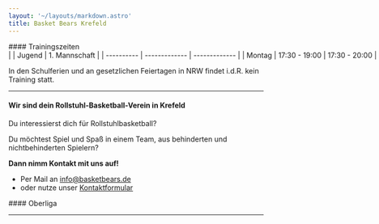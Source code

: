 ```yaml
---
layout: '~/layouts/markdown.astro'
title: Basket Bears Krefeld
---
```



<div class="grid grid-cols-1 md:grid-cols-12 mx-auto max-w-7xl px-4 gap-6">
  <div class="md:col-span-6">
  #### Trainingszeiten

<div style="max-width: 450px; white-space: nowrap" markdown="1">
  |            | Jugend        | 1. Mannschaft |
  | ---------- | ------------- | ------------- |
  | Montag     | 17:30 - 19:00 | 17:30 - 20:00 |
  | Donnerstag |               | 18:30 - 20:00 |
</div>

  In den Schulferien und an gesetzlichen Feiertagen in NRW findet i.d.R. kein Training statt.

  ---

  #### Wir sind dein Rollstuhl-Basketball-Verein in Krefeld
  Du interessierst dich für Rollstuhlbasketball?

  Du möchtest Spiel und Spaß in einem Team, aus behinderten und nichtbehinderten Spielern?

  **Dann nimm Kontakt mit uns auf!**
  - Per Mail an [info@basketbears.de](mailto:info@basketbears.de)  
  - oder nutze unser [Kontaktformular](/kontakt)

  </div>
  <div class="hidden md:block md:col-span-1"></div>
  <div class="md:col-span-5">
    #### Oberliga
    <IFrameCard
      soruce="http://www.basketball-bund.net"
      style="margin-top: -0.5rem"
      src="https://www.basketball-bund.net/widget/widgets/index2.html#!/vereinswidget/verein/4686/params/%7B%22iframeHeight%22:400,%22showRefreshButton%22:true,%22titleColor%22:%22FFFFFF%22,%22titleBgColor%22:%221F2383%22,%22tapColor%22:%22000000%22,%22tapBgColor%22:%22EDAD19%22,%22colorMatchGroup%22:%22666666%22,%22bgColorMatchGroup%22:%22F0F0F0%22,%22colorMatchListItem%22:%22000000%22,%22bgColorMatchListItem%22:%22FFFFFF%22,%22showKuerzelInSpiele%22:false,%22vereinsId%22:%224686%22,%22homeMatchesOnlyInit%22:false,%22rangeDays%22:120%7D"
      height="400"
    />
  </div>
</div>

---
